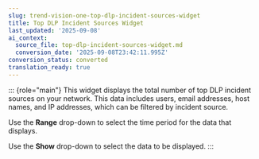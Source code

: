 ```yaml
---
slug: trend-vision-one-top-dlp-incident-sources-widget
title: Top DLP Incident Sources Widget
last_updated: '2025-09-08'
ai_context:
  source_file: top-dlp-incident-sources-widget.md
  conversion_date: '2025-09-08T23:42:11.995Z'
conversion_status: converted
translation_ready: true
---
```


::: {role="main"}
This widget displays the total number of top DLP incident sources on your network. This data includes users, email addresses, host names, and IP addresses, which can be filtered by incident source.

Use the **Range** drop-down to select the time period for the data that displays.

Use the **Show** drop-down to select the data to be displayed.
:::
